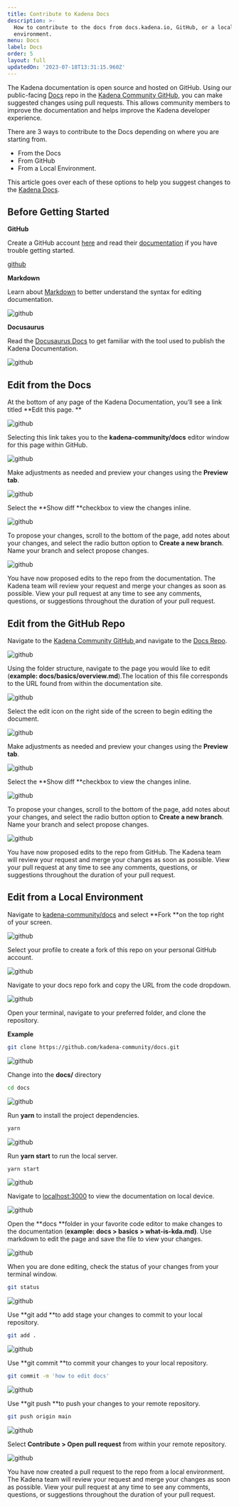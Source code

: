 ```yaml
---
title: Contribute to Kadena Docs
description: >-
  How to contribute to the docs from docs.kadena.io, GitHub, or a local
  environment.
menu: Docs
label: Docs
order: 5
layout: full
updatedOn: '2023-07-18T13:31:15.960Z'
---
```


The Kadena documentation is open source and hosted on GitHub. Using our
public-facing [Docs](https://github.com/kadena-community/docs) repo in the
[Kadena Community GitHub](https://github.com/kadena-community), you can make
suggested changes using pull requests. This allows community members to improve
the documentation and helps improve the Kadena developer experience.

There are 3 ways to contribute to the Docs depending on where you are starting
from.

- From the Docs
- From GitHub
- From a Local Environment.

This article goes over each of these options to help you suggest changes to the
[Kadena Docs](https://github.com/kadena-community/docs).

## Before Getting Started

**GitHub**

Create a GitHub account [here](https://github.com/) and read their
[documentation](https://docs.github.com/en) if you have trouble getting started.

[github](/assets/docs/1-contribute.png)

**Markdown**

Learn about [Markdown](https://www.markdownguide.org/) to better understand the
syntax for editing documentation.

![github](/assets/docs/2-contribute.png)

**Docusaurus**

Read the [Docusaurus Docs](https://docusaurus.io/) to get familiar with the tool
used to publish the Kadena Documentation.

![github](/assets/docs/3-contribute.png)

## Edit from the Docs

At the bottom of any page of the Kadena Documentation, you’ll see a link titled
**Edit this page. **

![github](/assets/docs/4-contribute.png)

Selecting this link takes you to the **kadena-community/docs** editor window for
this page within GitHub.

![github](/assets/docs/5-contribute.png)

Make adjustments as needed and preview your changes using the **Preview tab**.

![github](/assets/docs/6-contribute.png)

Select the **Show diff **checkbox to view the changes inline.

![github](/assets/docs/7-contribute.png)

To propose your changes, scroll to the bottom of the page, add notes about your
changes, and select the radio button option to **Create a new branch**. Name
your branch and select propose changes.

![github](/assets/docs/8-contribute.png)

You have now proposed edits to the repo from the documentation. The Kadena team
will review your request and merge your changes as soon as possible. View your
pull request at any time to see any comments, questions, or suggestions
throughout the duration of your pull request.

## Edit from the GitHub Repo

Navigate to the
[Kadena Community GitHub ](https://github.com/kadena-community)and navigate to
the [Docs Repo](https://github.com/kadena-community/docs).

![github](/assets/docs/9-contribute.png)

Using the folder structure, navigate to the page you would like to edit
(**example: docs/basics/overview.md**).The location of this file corresponds to
the URL found from within the documentation site.

![github](/assets/docs/10-contribute.png)

Select the edit icon on the right side of the screen to begin editing the
document.

![github](/assets/docs/11-contribute.png)

Make adjustments as needed and preview your changes using the **Preview tab**.

![github](/assets/docs/12-contribute.png)

Select the **Show diff **checkbox to view the changes inline.

![github](/assets/docs/13-contribute.png)

To propose your changes, scroll to the bottom of the page, add notes about your
changes, and select the radio button option to **Create a new branch**. Name
your branch and select propose changes.

![github](/assets/docs/14-contribute.png)

You have now proposed edits to the repo from GitHub. The Kadena team will review
your request and merge your changes as soon as possible. View your pull request
at any time to see any comments, questions, or suggestions throughout the
duration of your pull request.

## Edit from a Local Environment

Navigate to [kadena-community/docs](https://github.com/kadena-community/docs)
and select **Fork **on the top right of your screen.

![github](/assets/docs/15-contribute.png)

Select your profile to create a fork of this repo on your personal GitHub
account.

![github](/assets/docs/16-contribute.png)

Navigate to your docs repo fork and copy the URL from the code dropdown.

![github](/assets/docs/17-contribute.png)

Open your terminal, navigate to your preferred folder, and clone the repository.

**Example**

```bash title=" "
git clone https://github.com/kadena-community/docs.git
```

![github](/assets/docs/18-contribute.png)

Change into the **docs/** directory

```bash title=" "
cd docs
```

![github](/assets/docs/19-contribute.png)

Run **yarn** to install the project dependencies.

```bash title=" "
yarn
```

![github](/assets/docs/20-contribute.png)

Run **yarn start** to run the local server.

```bash title=" "
yarn start
```

![github](/assets/docs/21-contribute.png)

Navigate to [localhost:3000](http://localhost:3000/) to view the documentation
on local device.

![github](/assets/docs/22-contribute.png)

Open the **docs **folder in your favorite code editor to make changes to the
documentation (**example:** **docs > basics > what-is-kda.md)**. Use markdown to
edit the page and save the file to view your changes.

![github](/assets/docs/23-contribute.png)

When you are done editing, check the status of your changes from your terminal
window.

```bash title=" "
git status
```

![github](/assets/docs/24-contribute.png)

Use **git add **to add stage your changes to commit to your local repository.

```bash title=" "
git add .
```

![github](/assets/docs/25-contribute.png)

Use **git commit **to commit your changes to your local repository.

```bash title=" "
git commit -m 'how to edit docs'
```

![github](/assets/docs/26-contribute.png)

Use **git push **to push your changes to your remote repository.

```bash title=" "
git push origin main
```

![github](/assets/docs/27-contribute.png)

Select **Contribute > Open pull request** from within your remote repository.

![github](/assets/docs/28-contribute.png)

You have now created a pull request to the repo from a local environment. The
Kadena team will review your request and merge your changes as soon as possible.
View your pull request at any time to see any comments, questions, or
suggestions throughout the duration of your pull request.
